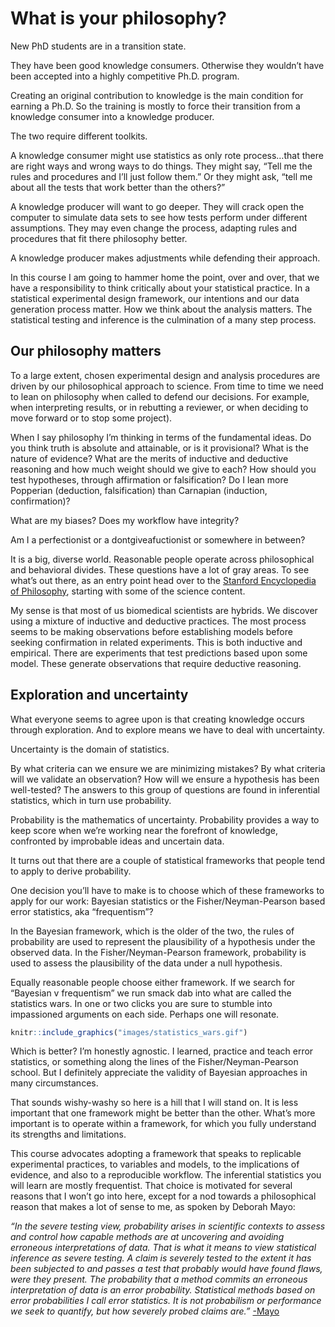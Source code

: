 # What is your philosophy? {#philos}

New PhD students are in a transition state. 

They have been good knowledge consumers. Otherwise they wouldn't have been accepted into a highly competitive Ph.D. program. 

Creating an original contribution to knowledge is the main condition for earning a Ph.D. So the training is mostly to force their transition from a knowledge consumer into a knowledge producer. 

The two require different toolkits.

A knowledge consumer might use statistics as only rote process...that there are right ways and wrong ways to do things. They might say, "Tell me the rules and procedures and I'll just follow them." Or they might ask, "tell me about all the tests that work better than the others?" 

A knowledge producer will want to go deeper.  They will crack open the computer to simulate data sets to see how tests perform under different assumptions. They may even change the process, adapting rules and procedures that fit there philosophy better.  

A knowledge producer makes adjustments while defending their approach.

In this course I am going to hammer home the point, over and over, that we have a responsibility to think critically about your statistical practice. In a statistical experimental design framework, our intentions and our data generation process matter. How we think about the analysis matters. The statistical testing and inference is the culmination of a many step process.

## Our philosophy matters

To a large extent, chosen experimental design and analysis procedures are driven by our philosophical approach to science. From time to time we need to lean on philosophy when called to defend our decisions. For example, when interpreting results, or in rebutting a reviewer, or when deciding to move forward or to stop some project).

When I say philosophy I'm thinking in terms of the fundamental ideas. Do you think truth is absolute and attainable, or is it provisional? What is the nature of evidence? What are the merits of inductive and deductive reasoning and how much weight should we give to each? How should you test hypotheses, through affirmation or falsification? Do I lean more Popperian (deduction, falsification) than Carnapian (induction, confirmation)? 

What are my biases? Does my workflow have integrity? 

Am I a perfectionist or a dontgiveafuctionist or somewhere in between?

It is a big, diverse world. Reasonable people operate across philosophical and behavioral divides. These questions have a lot of gray areas. To see what's out there, as an entry point head over to the [Stanford Encyclopedia of Philosophy](https://plato.stanford.edu/contents.html#s), starting with some of the science content.

My sense is that most of us biomedical scientists are hybrids. We discover using a mixture of inductive and deductive practices. The most process seems to be making observations before establishing models before seeking confirmation in related experiments. This is both inductive and empirical. There are experiments that test predictions based upon some model. These generate observations that require deductive reasoning.

## Exploration and uncertainty

What everyone seems to agree upon is that creating knowledge occurs through exploration. And to explore means we have to deal with uncertainty.

Uncertainty is the domain of statistics.

By what criteria can we ensure we are minimizing mistakes? By what criteria will we validate an observation? How will we ensure a hypothesis has been well-tested? The answers to this group of questions are found in inferential statistics, which in turn use probability.

Probability is the mathematics of uncertainty. Probability provides a way to keep score when we're working near the forefront of knowledge, confronted by improbable ideas and uncertain data. 

It turns out that there are a couple of statistical frameworks that people tend to apply to derive probability.

One decision you'll have to make is to choose which of these frameworks to apply for our work: Bayesian statistics or the Fisher/Neyman-Pearson based error statistics, aka "frequentism"?

In the Bayesian framework, which is the older of the two, the rules of probability are used to represent the plausibility of a hypothesis under the observed data. In the Fisher/Neyman-Pearson framework, probability is used to assess the plausibility of the data under a null hypothesis. 

Equally reasonable people choose either framework. If we search for "Bayesian v frequentism" we run smack dab into what are called the statistics wars. In one or two clicks you are sure to stumble into impassioned arguments on each side. Perhaps one will resonate. 

```r
knitr::include_graphics("images/statistics_wars.gif")
```

Which is better? I'm honestly agnostic. I learned, practice and teach error statistics, or something along the lines of the Fisher/Neyman-Pearson school. But I definitely appreciate the validity of Bayesian approaches in many circumstances. 

That sounds wishy-washy so here is a hill that I will stand on. It is less important that one framework might be better than the other. What's more important is to operate within a framework, for which you fully understand its strengths and limitations.

This course advocates adopting a framework that speaks to replicable experimental practices, to variables and models, to the implications of evidence, and also to a reproducible workflow. The inferential statistics you will learn are mostly frequentist. That choice is motivated for several reasons that I won't go into here, except for a nod towards a philosophical reason that makes a lot of sense to me, as spoken by Deborah Mayo:  

*"In the severe testing view, probability arises in scientific contexts to assess and control how capable methods are at uncovering and avoiding erroneous interpretations of data. That is what it means to view statistical inference as severe testing. A claim is severely tested to the extent it has been subjected to and passes a test that probably would have found flaws, were they present. The probability that a method commits an erroneous interpretation of data is an error probability. Statistical methods based on error probabilities I call error statistics. It is not probabilism or performance we seek to quantify, but how severely probed claims are."* [-Mayo](https://blog.apaonline.org/2019/03/07/interview-with-deborah-mayo/)



